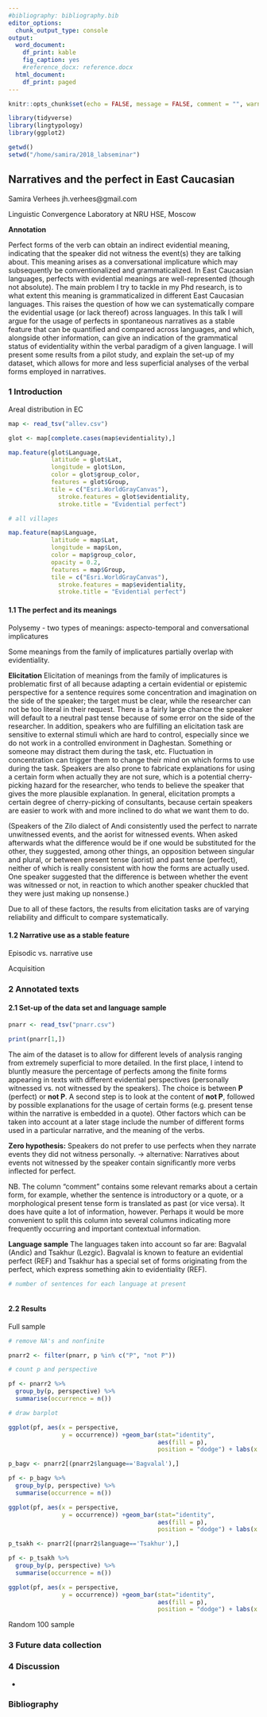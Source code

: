 ```yaml
---
#bibliography: bibliography.bib
editor_options:
  chunk_output_type: console
output:
  word_document:
    df_print: kable
    fig_caption: yes
    #reference_docx: reference.docx
  html_document:
    df_print: paged
---
```


```r
knitr::opts_chunk$set(echo = FALSE, message = FALSE, comment = "", warning = FALSE)

library(tidyverse)
library(lingtypology)
library(ggplot2)

getwd()
setwd("/home/samira/2018_labseminar")

```

## Narratives and the perfect in East Caucasian

Samira Verhees
jh.verhees@gmail.com

Linguistic Convergence Laboratory at NRU HSE, Moscow


**Annotation**

Perfect forms of the verb can obtain an indirect evidential meaning, indicating that the speaker did not witness the event(s) they are talking about. This meaning arises as a conversational implicature which may subsequently be conventionalized and grammaticalized. In East Caucasian languages, perfects with evidential meanings are well-represented (though not absolute). The main problem I try to tackle in my Phd research, is to what extent this meaning is grammaticalized in different East Caucasian languages. This raises the question of how we can systematically compare the evidential usage (or lack thereof) across languages. 
  In this talk I will argue for the usage of perfects in spontaneous narratives as a stable feature that can be quantified and compared across languages, and which, alongside other information, can give an indication of the grammatical status of evidentiality within the verbal paradigm of a given language. I will present some results from a pilot study, and explain the set-up of my dataset, which allows for more and less superficial analyses of the verbal forms employed in narratives.


### 1 Introduction

Areal distribution in EC

```r

map <- read_tsv("allev.csv")

glot <- map[complete.cases(map$evidentiality),]

map.feature(glot$Language,
            latitude = glot$Lat,
            longitude = glot$Lon,
            color = glot$group_color,
            features = glot$Group,
            tile = c("Esri.WorldGrayCanvas"),
              stroke.features = glot$evidentiality,
              stroke.title = "Evidential perfect")

```


```r

# all villages

map.feature(map$Language,
            latitude = map$Lat,
            longitude = map$Lon,
            color = map$group_color,
            opacity = 0.2,
            features = map$Group,
            tile = c("Esri.WorldGrayCanvas"),
              stroke.features = map$evidentiality,
              stroke.title = "Evidential perfect")

```



#### 1.1 The perfect and its meanings

Polysemy - two types of meanings: aspecto-temporal and conversational implicatures

Some meanings from the family of implicatures partially overlap with evidentiality.


**Elicitation**
Elicitation of meanings from the family of implicatures is problematic first of all because adapting a certain evidential or epistemic perspective for a sentence requires some concentration and imagination on the side of the speaker; the target must be clear, while the researcher can not be too literal in their request. There is a fairly large chance the speaker will default to a neutral past tense because of some error on the side of the researcher. In addition, speakers who are fulfilling an elicitation task are sensitive to external stimuli which are hard to control, especially since we do not work in a controlled environment in Daghestan. Something or someone may distract them during the task, etc. Fluctuation in concentration can trigger them to change their mind on which forms to use during the task. Speakers are also prone to fabricate explanations for using a certain form when actually they are not sure, which is a potential cherry-picking hazard for the researcher, who tends to believe the speaker that gives the more plausible explanation. In general, elicitation prompts a certain degree of cherry-picking of consultants, because certain speakers are easier to work with and more inclined to do what we want them to do. 

(Speakers of the Zilo dialect of Andi consistently used the perfect to narrate unwitnessed events, and the aorist for witnessed events. When asked afterwards what the difference would be if one would be substituted for the other, they suggested, among other things, an opposition between singular and plural, or between present tense (aorist) and past tense (perfect), neither of which is really consistent with how the forms are actually used. One speaker suggested that the difference is between whether the event was witnessed or not, in reaction to which another speaker chuckled that they were just making up nonsense.)

Due to all of these factors, the results from elicitation tasks are of varying reliability and difficult to compare systematically.



#### 1.2 Narrative use as a stable feature

Episodic vs. narrative use

Acquisition


### 2 Annotated texts

#### 2.1 Set-up of the data set and language sample

```r

pnarr <- read_tsv("pnarr.csv")

print(pnarr[1,])


```


The aim of the dataset is to allow for different levels of analysis ranging from extremely superficial to more detailed. In the first place, I intend to bluntly measure the percentage of perfects among the finite forms appearing in texts with different evidential perspectives (personally witnessed vs. not witnessed by the speakers). The choice is between **P** (perfect) or **not P**. A second step is to look at the content of **not P**, followed by possible explanations for the usage of certain forms (e.g. present tense within the narrative is embedded in a quote). Other factors which can be taken into account at a later stage include the number of different forms used in a particular narrative, and the meaning of the verbs.

**Zero hypothesis:** Speakers do not prefer to use perfects when they narrate events they did not witness personally.
-> alternative: Narratives about events not witnessed by the speaker contain significantly more verbs inflected for perfect.

NB. The column "comment" contains some relevant remarks about a certain form, for example, whether the sentence is introductory or a quote, or a morphological present tense form is translated as past (or vice versa). It does have quite a lot of information, however. Perhaps it would be more convenient to split this column into several columns indicating more frequently occurring and important contextual information.

**Language sample**
The languages taken into account so far are: Bagvalal (Andic) and Tsakhur (Lezgic). Bagvalal is known to feature an evidential perfect (REF) and Tsakhur has a special set of forms originating from the perfect, which express something akin to evidentiality (REF).

```r

# number of sentences for each language at present



```


#### 2.2 Results

Full sample

```r

# remove NA's and nonfinite

pnarr2 <- filter(pnarr, p %in% c("P", "not P"))

# count p and perspective

pf <- pnarr2 %>%
  group_by(p, perspective) %>%
  summarise(occurrence = n())

# draw barplot

ggplot(pf, aes(x = perspective, 
               y = occurrence)) +geom_bar(stat="identity", 
                                          aes(fill = p), 
                                          position = "dodge") + labs(x = "", y = "", fill = "Form")

```

```r

p_bagv <- pnarr2[(pnarr2$language=='Bagvalal'),]

pf <- p_bagv %>%
  group_by(p, perspective) %>%
  summarise(occurrence = n())

ggplot(pf, aes(x = perspective, 
               y = occurrence)) +geom_bar(stat="identity", 
                                          aes(fill = p), 
                                          position = "dodge") + labs(x = "", y = "", fill = "Form")

```

```r

p_tsakh <- pnarr2[(pnarr2$language=='Tsakhur'),]

pf <- p_tsakh %>%
  group_by(p, perspective) %>%
  summarise(occurrence = n())

ggplot(pf, aes(x = perspective, 
               y = occurrence)) +geom_bar(stat="identity", 
                                          aes(fill = p), 
                                          position = "dodge") + labs(x = "", y = "", fill = "Form")

```
Random 100 sample


### 3 Future data collection


### 4 Discussion 

- 


### Bibliography






